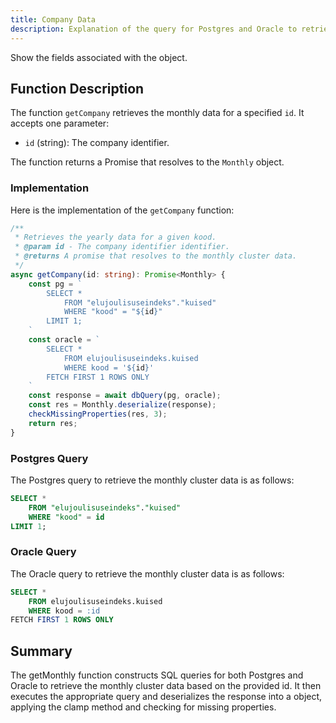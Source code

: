 ```yaml
---
title: Company Data
description: Explanation of the query for Postgres and Oracle to retrieve the monthly cluster data based on klaster.
---
```


<Card title="Fields for Aastased / Monthly Object" icon="link" href="/database/tables/kuised">Show the fields associated with the object.</Card>


## Function Description

The function `getCompany` retrieves the monthly data for a specified `id`. It accepts one parameter:

- `id` (string): The company identifier.

The function returns a Promise that resolves to the `Monthly` object.

### Implementation

Here is the implementation of the `getCompany` function:

```typescript
/**
 * Retrieves the yearly data for a given kood.
 * @param id - The company identifier identifier.
 * @returns A promise that resolves to the monthly cluster data.
 */
async getCompany(id: string): Promise<Monthly> {
    const pg = `
        SELECT *
            FROM "elujoulisuseindeks"."kuised"
            WHERE "kood" = "${id}"
        LIMIT 1;
    `
    const oracle = `
        SELECT *
            FROM elujoulisuseindeks.kuised
            WHERE kood = '${id}'
        FETCH FIRST 1 ROWS ONLY
    `
    const response = await dbQuery(pg, oracle);
    const res = Monthly.deserialize(response);
    checkMissingProperties(res, 3);
    return res;
}
```
### Postgres Query

The Postgres query to retrieve the monthly cluster data is as follows:

```sql
SELECT *
    FROM "elujoulisuseindeks"."kuised"
    WHERE "kood" = id
LIMIT 1;
```
### Oracle Query

The Oracle query to retrieve the monthly cluster data is as follows:

```sql
SELECT *
    FROM elujoulisuseindeks.kuised
    WHERE kood = :id
FETCH FIRST 1 ROWS ONLY
```

## Summary
The getMonthly function constructs SQL queries for both Postgres and Oracle to retrieve the monthly cluster data based on the provided id.
It then executes the appropriate query and deserializes the response into a object,
applying the clamp method and checking for missing properties.
